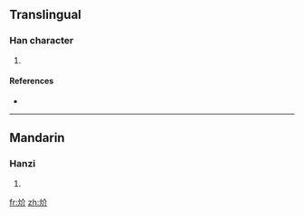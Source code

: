 ==Translingual==

===Han character===
{{Han char|rn=86|rad=火|as=04|sn=8|four=|canj=火人中中 (FOLL)}}

# {{defn|Han|sort=火04}}

====References====
* {{Han ref|kx=0667.110|dkj=18908|dj=1076.190|hdz=32192.090|uh=708C|ud=28812}}

----

==Mandarin==

===Hanzi===
{{cmn-hanzi|pin=[[kài]] ([[kai4]])|wg=k'ai<sup>4</sup>}}

# {{defn|Mandarin}}

[[fr:炌]]
[[zh:炌]]